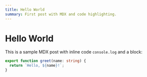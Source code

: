 ```yaml
---
title: Hello World
summary: First post with MDX and code highlighting.
---
```


# Hello World

This is a sample MDX post with inline code `console.log` and a block:

```ts
export function greet(name: string) {
  return `Hello, ${name}!`;
}
```


